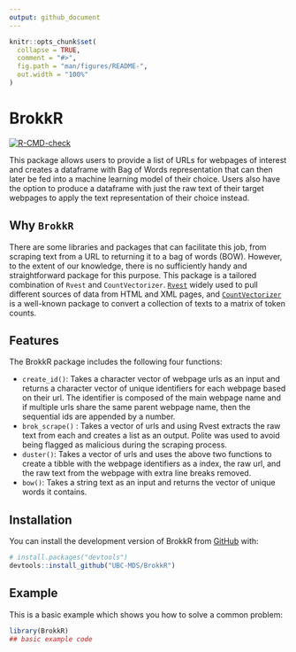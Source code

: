 ```yaml
---
output: github_document
---
```


<!-- README.md is generated from README.Rmd. Please edit that file -->

```r
knitr::opts_chunk$set(
  collapse = TRUE,
  comment = "#>",
  fig.path = "man/figures/README-",
  out.width = "100%"
)
```

# BrokkR

<!-- badges: start -->

[![R-CMD-check](https://github.com/UBC-MDS/BrokkR/actions/workflows/R-CMD-check.yaml/badge.svg)](https://github.com/UBC-MDS/BrokkR/actions/workflows/R-CMD-check.yaml)
<!-- badges: end -->

This package allows users to provide a list of URLs for webpages of interest and creates a dataframe with Bag of Words representation that can then later be fed into a machine learning model of their choice. Users also have the option to produce a dataframe with just the raw text of their target webpages to apply the text representation of their choice instead.

## Why `BrokkR`

There are some libraries and packages that can facilitate this job, from scraping text from a URL to returning it to a bag of words (BOW). However, to the extent of our knowledge, there is no sufficiently handy and straightforward package for this purpose. This package is a tailored combination of `Rvest` and `CountVectorizer`. [`Rvest`](https://www.rdocumentation.org/packages/rvest/versions/1.0.3) widely used to pull different sources of data from HTML and XML pages, and [`CountVectorizer`](https://www.rdocumentation.org/packages/superml/versions/0.4.0/topics/CountVectorizer) is a well-known package to convert a collection of texts to a matrix of token counts.

## Features

The BrokkR package includes the following four functions:

-   `create_id()`: Takes a character vector of webpage urls as an input and returns a character vector of unique identifiers for each webpage based on their url. The identifier is composed of the main webpage name and if multiple urls share the same parent webpage name, then the sequential ids are appended by a number.
-   `brok_scrape()` : Takes a vector of urls and using Rvest extracts the raw text from each and creates a list as an output. Polite was used to avoid being flagged as malicious during the scraping process.
-   `duster()`: Takes a vector of urls and uses the above two functions to create a tibble with the webpage identifiers as a index, the raw url, and the raw text from the webpage with extra line breaks removed.
-   `bow()`: Takes a string text as an input and returns the vector of unique words it contains.

## Installation

You can install the development version of BrokkR from [GitHub](https://github.com/UBC-MDS/BrokkR) with:

``` r
# install.packages("devtools")
devtools::install_github("UBC-MDS/BrokkR")
```

## Example

This is a basic example which shows you how to solve a common problem:

```r
library(BrokkR)
## basic example code
```

